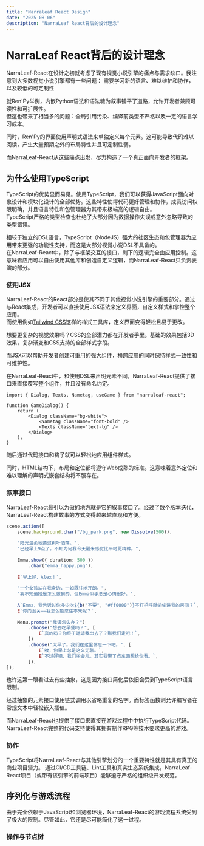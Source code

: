 ```yaml
---
title: "Narraleaf React Design"
date: "2025-08-06"
description: "NarraLeaf React背后的设计理念"
---
```


# NarraLeaf React背后的设计理念

NarraLeaf-React在设计之初就考虑了现有视觉小说引擎的痛点与需求缺口。我注意到大多数视觉小说引擎都有一些问题：
需要学习新的语言、难以维护和协作，以及较低的可定制性

就Ren'Py举例，内嵌Python语法和语法糖为叙事铺平了道路，允许开发者兼顾可读性和可扩展性。  
但这也带来了相当多的问题：全局引用污染、编译前类型不严格以及一定的语言学习成本。

同时，Ren'Py的界面使用声明式语法来单独定义每个元素。这可能导致代码难以阅读，产生大量预期之外的布局特性并且可定制性弱。

而NarraLeaf-React从这些痛点出发，尽力构造了一个真正面向开发者的框架。

## 为什么使用TypeScript

TypeScript的优势显而易见。使用TypeScript，我们可以获得JavaScript面向对象设计和模块化设计的全部优势。这些特性使得代码更好管理和协作，成员访问权限明确，并且语言特性和包管理器为其带来极端高的逻辑自由。  
TypeScript严格的类型检查也杜绝了大部分因为数据操作失误或意外忽略导致的类型错误。

相较于独立的DSL语言，TypeScript（NodeJS）强大的社区生态和包管理器为应用带来更强的功能性支持，而这是大部分视觉小说DSL不具备的。  
在NarraLeaf-React中，除了与框架交互的接口，剩下的逻辑完全由应用控制。这意味着应用可以自由使用其他库和创造自定义逻辑，而NarraLeaf-React只负责表演的部分。

### 使用JSX

NarraLeaf-React的React部分是使其不同于其他视觉小说引擎的重要部分。通过与React集成，开发者可以直接使用JSX语法来定义界面，自定义样式和掌控整个应用。  
而使用例如[Tailwind CSS](https://tailwindcss.com/)这样的样式工具库，定义界面变得轻松且易于更改。  

想要更复杂的视觉效果吗？CSS的全部潜力都在开发者手里。基础的效果包括3D效果，复杂渐变和CSS支持的全部样式字段。

而JSX可以帮助开发者创建可重用的强大组件，横跨应用的同时保持样式一致性和可维护性。

在NarraLeaf-React中，和使用DSL来声明元素不同，NarraLeaf-React提供了接口来直接覆写整个组件，并且没有命名约定。

```tsx
import { Dialog, Texts, Nametag, useGame } from "narraleaf-react";

function GameDialog() {
    return (
        <Dialog className="bg-white">
            <Nametag className="font-bold" />
            <Texts className="text-lg" />
        </Dialog>
    );
}
```

随后通过代码接口和钩子就可以轻松地应用组件样式。

同时，HTML结构下，布局和定位都将遵守Web成熟的标准。这意味着意外定位和难以理解的声明式嵌套结构将不服存在。

### 叙事接口

NarraLeaf-React最引以为傲的地方就是它的叙事接口了。经过了数个版本迭代，NarraLeaf-React构建故事的方式变得越来越直观和方便。

```typescript
scene.action([
    scene.background.char("/bg_park.png", new Dissolve(500)),
    
    "阳光温柔地透过树叶洒落。",
    "已经早上9点了，不知为何我今天醒来感觉比平时更精神。",
    
    Emma.show({ duration: 500 })
        .char("emma_happy.png"),
    
    E`早上好，Alex！`,
    
    "一个女孩站在我身边，一如既往地开朗。",
    "我不知道她是怎么做到的，但Emma似乎总是心情很好。",
    
    A`Emma，我告诉过你多少次${b("不要", "#ff0000")}不打招呼就偷偷进我的房间？`,
    E`你门没关——我怎么能忍住不来呢？`,
    
    Menu.prompt("我该怎么办？")
        .choose("想去吃早餐吗？", [
            E`真的吗？你终于邀请我出去了？那我们走吧！`,
        ])
        .choose("太早了。我们在这里休息一下吧。", [
            E`唉，你早上总是这么无聊。`,
            E`不过好吧，我们坐会儿。其实我带了点东西想给你看。`,
        ]),
]);
```

也许这第一眼看过去有些抽象，这是因为接口简化后依旧会受到TypeScript语言限制。

经过抽象的元素接口使用链式调用以省略重复的名字。而标签函数则允许编写者在常规文本中轻松嵌入插值。

而NarraLeaf-React也提供了接口来直接在游戏过程中中执行TypeScript代码。  
NarraLeaf-React完整的代码支持使得其拥有制作RPG等技术要求更高的游戏。

### 协作

TypeScript将NarraLeaf-React与其他引擎划分的一个重要特性就是其具有真正的商业项目潜力。
通过CI/CD工具链、Lint工具和真实生态系统集成，NarraLeaf-React项目（或带有该引擎的前端项目）能够遵守严格的组织级开发规范。

## 序列化与游戏流程

由于完全依赖于JavaScript和浏览器环境，NarraLeaf-React的游戏流程系统受到了极大的限制。尽管如此，它还是尽可能简化了这一过程。

### 操作与节点树
